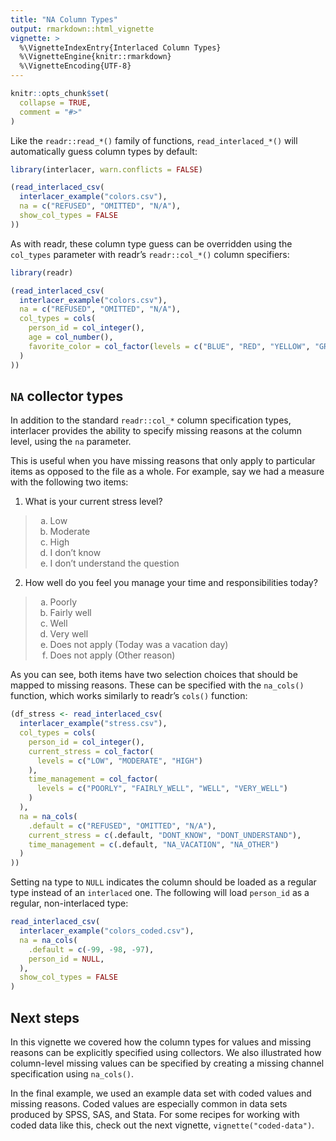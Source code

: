 ```yaml
---
title: "NA Column Types"
output: rmarkdown::html_vignette
vignette: >
  %\VignetteIndexEntry{Interlaced Column Types}
  %\VignetteEngine{knitr::rmarkdown}
  %\VignetteEncoding{UTF-8}
---
```


```r
knitr::opts_chunk$set(
  collapse = TRUE,
  comment = "#>"
)
```

Like the `readr::read_*()` family of functions, `read_interlaced_*()` will
automatically guess column types by default:

```r
library(interlacer, warn.conflicts = FALSE)

(read_interlaced_csv(
  interlacer_example("colors.csv"),
  na = c("REFUSED", "OMITTED", "N/A"),
  show_col_types = FALSE
))
```

As with readr, these column type guess can be overridden using the `col_types`
parameter with readr's `readr::col_*()` column specifiers:

```r
library(readr)

(read_interlaced_csv(
  interlacer_example("colors.csv"),
  na = c("REFUSED", "OMITTED", "N/A"),
  col_types = cols(
    person_id = col_integer(),
    age = col_number(),
    favorite_color = col_factor(levels = c("BLUE", "RED", "YELLOW", "GREEN"))
  )
))
```

## `NA` collector types

In addition to the standard `readr::col_*` column specification types, 
interlacer provides the ability to specify missing
reasons at the column level, using the `na` parameter.

This is useful when you have missing reasons that only apply to particular items
as opposed to the file as a whole. For example, say we had a measure with the
following two items:

1. What is your current stress level?

> a. Low
> b. Moderate
> c. High
> d. I don't know
> e. I don't understand the question

2. How well do you feel you manage your time and responsibilities today?

> a. Poorly
> b. Fairly well
> c. Well
> d. Very well
> e. Does not apply (Today was a vacation day)
> f. Does not apply (Other reason)

As you can see, both items have two selection choices that should be mapped to
missing reasons. These can be specified with the `na_cols()` function, which
works similarly to readr's `cols()` function:

```r
(df_stress <- read_interlaced_csv(
  interlacer_example("stress.csv"),
  col_types = cols(
    person_id = col_integer(),
    current_stress = col_factor(
      levels = c("LOW", "MODERATE", "HIGH")
    ),
    time_management = col_factor(
      levels = c("POORLY", "FAIRLY_WELL", "WELL", "VERY_WELL")
    )
  ),
  na = na_cols(
    .default = c("REFUSED", "OMITTED", "N/A"),
    current_stress = c(.default, "DONT_KNOW", "DONT_UNDERSTAND"),
    time_management = c(.default, "NA_VACATION", "NA_OTHER")
  )
))
```


Setting na type to `NULL` indicates the column should be loaded
as a regular type instead of an `interlaced` one. The following
will load `person_id` as a regular, non-interlaced type:

```r
read_interlaced_csv(
  interlacer_example("colors_coded.csv"),
  na = na_cols(
    .default = c(-99, -98, -97),
    person_id = NULL,
  ),
  show_col_types = FALSE
)
```

## Next steps

In this vignette we covered how the column types for values and missing reasons
can be explicitly specified using collectors. We also illustrated how
column-level missing values can be specified by creating a missing channel
specification using `na_cols()`.

In the final example, we used an example data set with coded values and missing
reasons. Coded values are especially common in data sets produced by SPSS, SAS,
and Stata. For some recipes for working with coded data like this, check
out the next vignette, `vignette("coded-data")`.
